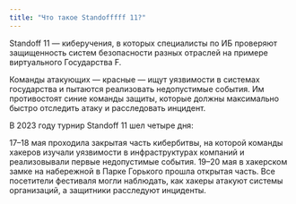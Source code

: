 ```yaml
---
title: "Что такое Standofffff 11?"
---
```


Standoff 11 — киберучения, в которых специалисты по ИБ проверяют защищенность систем безопасности разных отраслей на примере виртуального Государства F.

Команды атакующих — красные — ищут уязвимости в системах государства и пытаются реализовать недопустимые события. Им противостоят синие команды защиты, которые должны максимально быстро отследить атаку и расследовать инцидент.

В 2023 году турнир Standoff 11 шел четыре дня:

17–18 мая проходила закрытая часть кибербитвы, на которой команды хакеров изучали уязвимости в инфраструктурах компаний и реализовывали первые недопустимые события.
19–20 мая в хакерском замке на набережной в Парке Горького прошла открытая часть. Все посетители фестиваля могли наблюдать, как хакеры атакуют системы организаций, а защитники расследуют инциденты.

